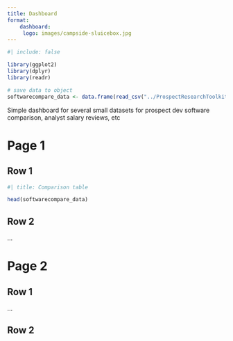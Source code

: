 ```yaml
---
title: Dashboard
format: 
    dashboard:
     logo: images/campside-sluicebox.jpg
---
```

```r
#| include: false

library(ggplot2)
library(dplyr)
library(readr)

```

```r
# save data to object
softwarecompare_data <- data.frame(read_csv("../ProspectResearchToolkit/data/software_compare.csv"))
```


Simple dashboard for several small datasets for prospect dev software comparison, analyst salary reviews, etc

# Page 1

## Row 1

```r
#| title: Comparison table

head(softwarecompare_data)

```

## Row 2

...

# Page 2

## Row 1

...


## Row 2